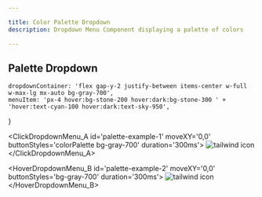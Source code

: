 ```yaml
---

title: Color Palette Dropdown
description: Dropdown Menu Component displaying a palette of colors

---
```


## Palette Dropdown

	dropdownContainer: 'flex gap-y-2 justify-between items-center w-full w-max-lg mx-auto bg-gray-700',
	menuItem: 'px-4 hover:bg-stone-200 hover:dark:bg-stone-300 ' +
	'hover:text-cyan-100 hover:dark:text-sky-950',
}



<ClickDropdownMenu_A id='palette-example-1' moveXY='0,0' buttonStyles='colorPalette bg-gray-700' duration='300ms'>
	<img slot="startIcon" src='/images/tailwind_icon.svg' alt='tailwind icon' class="size-12"/>
	<PaletteGrid/>
</ClickDropdownMenu_A>



<HoverDropdownMenu_B id='palette-example-2' moveXY='0,0' buttonStyles='bg-gray-700' duration='300ms'>
	<img slot="startIcon" src='/images/tailwind_icon.svg' alt='tailwind icon' class="size-12"/>
	<PaletteGrid/>
</HoverDropdownMenu_B>



